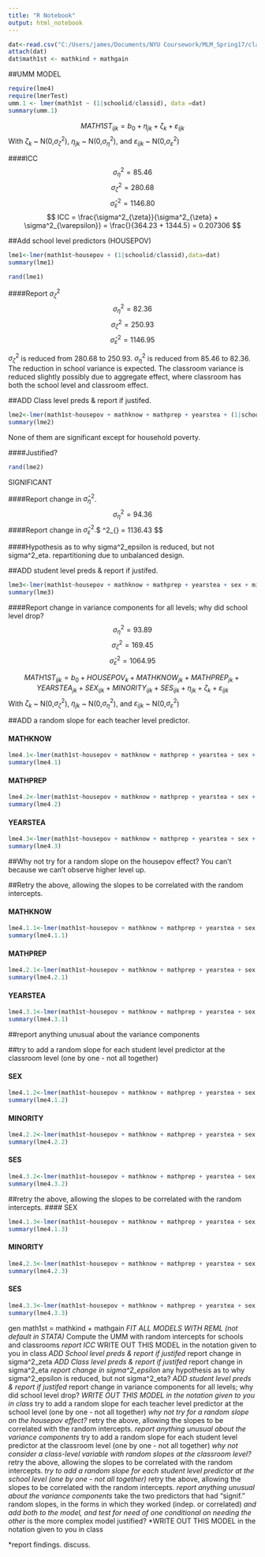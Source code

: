 ```yaml
---
title: "R Notebook"
output: html_notebook
---
```


```r
dat<-read.csv("C:/Users/james/Documents/NYU Coursework/MLM_Spring17/classroom.csv")
attach(dat)
dat$math1st <- mathkind + mathgain
```
##UMM MODEL

```r
require(lme4)
require(lmerTest)
umm.1 <- lmer(math1st ~ (1|schoolid/classid), data =dat)
summary(umm.1)
```

$$
MATH1ST_{ijk} = b_0 + \eta_{jk} + \zeta_{k} + \varepsilon_{ijk}
$$
With $\zeta_{k}$ ~ N(0,$\sigma^2_{\zeta}$), $\eta_{jk}$ ~ N(0,$\sigma^2_{\eta}$), and $\varepsilon_{ijk}$ ~ N(0,$\sigma^2_{\varepsilon}$)

####ICC
$$
\sigma^2_{\eta} = 85.46
$$
$$
\sigma^2_{\zeta} = 280.68
$$
$$
\hat{\sigma}^2_{\varepsilon} = 1146.80
$$
$$
ICC = \frac{\sigma^2_{\zeta}}{\sigma^2_{\zeta} + \sigma^2_{\varepsilon}} = \frac{}{364.23 + 1344.5} = 0.207306
$$


##Add school level predictors (HOUSEPOV)
```r
lme1<-lmer(math1st~housepov + (1|schoolid/classid),data=dat)
summary(lme1)
```

```r
rand(lme1)
```

####Report $\sigma^2_{\zeta}$
$$
\sigma^2_{\eta} = 82.36
$$
$$
\sigma^2_{\zeta} = 250.93
$$
$$
\hat{\sigma}^2_{\varepsilon} = 1146.95
$$

$\sigma^2_{\zeta}$ is reduced from 280.68 to 250.93. $\sigma^2_{\eta}$ is reduced from 85.46 to 82.36. The reduction in school variance is expected. The classroom variance is reduced slightly possibly due to aggregate effect, where classroom has both the school level and classroom effect.

##ADD Class level preds & report if justifed.
```r
lme2<-lmer(math1st~housepov + mathknow + mathprep + yearstea + (1|schoolid/classid),data=dat)
summary(lme2)
```

None of them are significant except for household poverty.

####Justified?
```r
rand(lme2)
```
SIGNIFICANT

####Report change in $\hat{\sigma}^2_{\eta}$.
$$
\sigma^2_{\eta} = 94.36
$$
####Report change in $\hat{\sigma}^2_{\varepsilon}.
$$
\sigma^2_{\varepsilon} = 1136.43
$$

####Hypothesis as to why sigma^2_epsilon is reduced, but not sigma^2_eta.
repartitioning due to unbalanced design.

##ADD student level preds & report if justifed.
```r
lme3<-lmer(math1st~housepov + mathknow + mathprep + yearstea + sex + minority + ses + (1|schoolid/classid),data=dat)
summary(lme3)
```

####Report change in variance components for all levels; why did school level drop?
$$
\sigma^2_{\eta} = 93.89
$$
$$
\sigma^2_{\zeta} = 169.45
$$
$$
\hat{\sigma}^2_{\varepsilon} = 1064.95
$$

$$
MATH1ST_{ijk} = b_0 + HOUSEPOV_{k} + MATHKNOW_{jk} + MATHPREP_{jk} + YEARSTEA_{jk} + SEX_{ijk} + MINORITY_{ijk} + SES_{ijk} + \eta_{jk} + \zeta_{k} + \varepsilon_{ijk}
$$
With $\zeta_{k}$ ~ N(0,$\sigma^2_{\zeta}$), $\eta_{jk}$ ~ N(0,$\sigma^2_{\eta}$), and $\varepsilon_{ijk}$ ~ N(0,$\sigma^2_{\varepsilon}$)

##ADD a random slope for each teacher level predictor.

#### MATHKNOW
```r
lme4.1<-lmer(math1st~housepov + mathknow + mathprep + yearstea + sex + minority + ses + (0+mathknow|schoolid) + (1|schoolid/classid),data=dat)
summary(lme4.1)
```

#### MATHPREP
```r
lme4.2<-lmer(math1st~housepov + mathknow + mathprep + yearstea + sex + minority + ses + (0+mathprep|schoolid) + (1|schoolid/classid),data=dat)
summary(lme4.2)
```

#### YEARSTEA
```r
lme4.3<-lmer(math1st~housepov + mathknow + mathprep + yearstea + sex + minority + ses + (0+yearstea|schoolid) + (1|schoolid/classid),data=dat)
summary(lme4.3)
```

##Why not try for a random slope on the housepov effect?
You can't because we can't observe higher level up.

##Retry the above, allowing the slopes to be correlated with the random intercepts.

#### MATHKNOW
```r
lme4.1.1<-lmer(math1st~housepov + mathknow + mathprep + yearstea + sex + minority + ses + (mathknow|schoolid)+(1|classid),data=dat)
summary(lme4.1.1)
```

#### MATHPREP
```r
lme4.2.1<-lmer(math1st~housepov + mathknow + mathprep + yearstea + sex + minority + ses + (mathprep|schoolid) + (1|classid),data=dat)
summary(lme4.2.1)
```

#### YEARSTEA
```r
lme4.3.1<-lmer(math1st~housepov + mathknow + mathprep + yearstea + sex + minority + ses + (yearstea|schoolid) + (1|classid),data=dat)
summary(lme4.3.1)
```


##report anything unusual about the variance components

##try to add a random slope for each student level predictor at the classroom level (one by one - not all together)

#### SEX
```r
lme4.1.2<-lmer(math1st~housepov + mathknow + mathprep + yearstea + sex + minority + ses + (0 + sex|schoolid/classid) + (1|schoolid/classid),data=dat)
summary(lme4.1.2)
```

#### MINORITY
```r
lme4.2.2<-lmer(math1st~housepov + mathknow + mathprep + yearstea + sex + minority + ses + (0 + minority|schoolid/classid) + (1|schoolid/classid),data=dat)
summary(lme4.2.2)
```

#### SES
```r
lme4.3.2<-lmer(math1st~housepov + mathknow + mathprep + yearstea + sex + minority + ses + (0 + ses|schoolid/classid) + (1|schoolid/classid),data=dat)
summary(lme4.3.2)
```

##retry the above, allowing the slopes to be correlated with the random intercepts.
#### SEX
```r
lme4.1.3<-lmer(math1st~housepov + mathknow + mathprep + yearstea + sex + minority + ses + (sex|schoolid) + (1|classid) ,data=dat)
summary(lme4.1.3)
```

#### MINORITY
```r
lme4.2.3<-lmer(math1st~housepov + mathknow + mathprep + yearstea + sex + minority + ses  + (minority|schoolid) + (1|classid),data=dat)
summary(lme4.2.3)
```

#### SES
```r
lme4.3.3<-lmer(math1st~housepov + mathknow + mathprep + yearstea + sex + minority + ses + (ses|schoolid) + (1|classid),data=dat)
summary(lme4.3.3)
```


gen math1st = mathkind + mathgain
*FIT ALL MODELS WITH REML (not default in STATA)
*Compute the UMM with random intercepts for schools and classrooms
*report ICC
*WRITE OUT THIS MODEL in the notation given to you in class
*ADD School level preds & report if justifed
*report change in sigma^2_zeta
*ADD Class level preds & report if justifed
*report change in sigma^2_eta
*report change in sigma^2_epsilon
*any hypothesis as to why sigma^2_epsilon is reduced, but not sigma^2_eta?
*ADD student level preds & report if justifed
*report change in variance components for all levels; why did school level drop?
*WRITE OUT THIS MODEL in the notation given to you in class
*try to add a random slope for each teacher level predictor at the school level (one by one - not all together)
*why not try for a random slope on the housepov effect?
*retry the above, allowing the slopes to be correlated with the random intercepts.
*report anything unusual about the variance components
*try to add a random slope for each student level predictor at the classroom level (one by one - not all together)
*why not consider a class-level variable with random slopes at the classroom level?
*retry the above, allowing the slopes to be correlated with the random intercepts.
*try to add a random slope for each student level predictor at the school level (one by one - not all together)
*retry the above, allowing the slopes to be correlated with the random intercepts.
*report anything unusual about the variance components
*take the two predictors that had "signif." random slopes, in the forms in which they worked (indep. or correlated) 
*and add both to the model, and test for need of one conditional on needing the other
*is the more complex model justified?
*WRITE OUT THIS MODEL in the notation given to you in class

*report findings.  discuss.